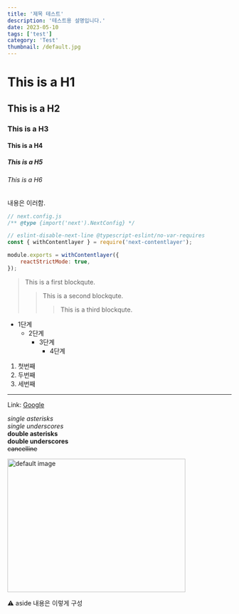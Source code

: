 ```yaml
---
title: '제목 테스트'
description: '테스트용 설명입니다.'
date: 2023-05-10
tags: ['test']
category: 'Test'
thumbnail: /default.jpg
---
```


# This is a H1

## This is a H2

### This is a H3

#### This is a H4

##### This is a H5

###### This is a H6

내용은 이러함.

```javascript
// next.config.js
/** @type {import('next').NextConfig} */

// eslint-disable-next-line @typescript-eslint/no-var-requires
const { withContentlayer } = require('next-contentlayer');

module.exports = withContentlayer({
	reactStrictMode: true,
});
```

> This is a first blockqute.
>
> > This is a second blockqute.
> >
> > > This is a third blockqute.

- 1단계
  - 2단계
    - 3단계
      - 4단계

1. 첫번째
2. 두번째
3. 세번째

---

Link: [Google](https://www.google.com/)

_single asterisks_<br/>
_single underscores_<br/>
**double asterisks**<br/>
**double underscores**<br/>
~~cancelline~~

<img src="/default.jpg" width="400px" height="300px" title="px(픽셀) 크기 설정" alt="default image"></img>

<aside>⚠️ aside 내용은 이렇게 구성</aside>
